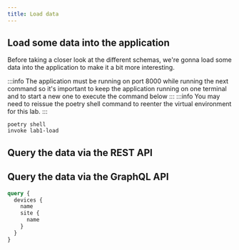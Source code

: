 ```yaml
---
title: Load data
---
```



## Load some data into the application

Before taking a closer look at the different schemas, we're gonna load some data into the application to make it a bit more interesting.

:::info
The application must be running on port 8000 while running the next command so it's important to keep the application running on one terminal and to start a new one to execute the command below
:::
:::info
You may need to reissue the poetry shell command to reenter the virtual environment for this lab.
:::
```shell
poetry shell
invoke lab1-load
```

## Query the data via the REST API

<ReferenceLink title="List all devices in the REST API" url="http://localhost:8000/api/devices/" openInNewTab />

## Query the data via the GraphQL API

<ReferenceLink title="GraphQL Sandbox" url="http://localhost:8000/graphql" openInNewTab />

```graphql
query {
  devices {
    name
    site {
      name
    }
  }
}
```
